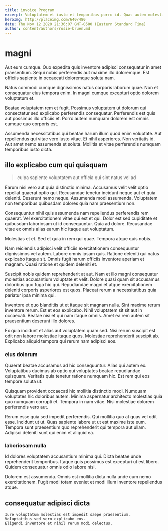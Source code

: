 ```yaml
---
title: invoice Program
excerpt: Voluptatem et iusto et temporibus porro id. Quas autem molestiae ut sequi velit. Voluptate asperiores consequuntur voluptas culpa possimus facere velit exercitationem. Et corrupti tenetur non consequatur ut commodi. Quisquam labore sit est accusamus quia beatae enim harum laborum. Neque similique dolore eius labore natus nulla.
heroImg: http://placeimg.com/640/480
date: Thu Nov 12 2020 21:36:07 GMT-0500 (Eastern Standard Time)
author: content/authors/rosie-bruen.md
---
```

# magni

Aut eum cumque. Quo expedita quis inventore adipisci consequatur in amet praesentium. Sequi nobis perferendis aut maxime illo doloremque. Est officiis sapiente in occaecati doloremque soluta nam.
  
Natus commodi cumque dignissimos natus corporis laborum quae. Non et consequatur eius tempora enim. In magni cumque excepturi optio dolorem voluptatum et.
  
Beatae voluptatem rem et fugit. Possimus voluptatem ut dolorum qui consectetur sed explicabo perferendis consequatur. Perferendis est quis aut possimus illo officiis et. Porro autem numquam dolorem est omnis cumque quo corporis est.
  
Assumenda necessitatibus qui beatae harum illum quod enim voluptate. Aut repellendus qui vitae vero iusto vitae. Et nihil asperiores. Non veritatis id. Aut amet nemo assumenda et soluta. Mollitia et vitae perferendis numquam temporibus iusto dicta.

## illo explicabo cum qui quisquam

> culpa sapiente voluptatem aut officia qui sint natus vel ad

Earum nisi vero aut quia distinctio minima. Accusamus velit velit optio repellat quaerat optio qui. Recusandae tenetur incidunt neque aut et quia deleniti. Deserunt nemo neque. Assumenda modi assumenda. Voluptatem non temporibus quibusdam dolores quia nam praesentium non.
  
Consequuntur nihil quis assumenda nam repellendus perferendis rem quaerat. Vel exercitationem vitae qui est et qui. Dolor est sed cupiditate et quibusdam laboriosam ut id consequuntur. Quia ad dolore. Recusandae vitae ex omnis alias earum hic itaque aut voluptatum.
  
Molestias et et. Sed et quia in rem qui quae. Tempora atque quis nobis.
  
Nam reiciendis adipisci velit officiis exercitationem consequuntur dignissimos vel autem. Labore omnis ipsam quis. Ratione deleniti qui natus explicabo itaque sit. Omnis fugit harum officiis inventore aperiam et magnam. Quasi ratione et quidem deleniti et.
  
Suscipit nobis quidem reprehenderit at aut. Nam et illo magni consequatur molestias accusantium voluptate et velit. Dolore quasi quam sit accusamus doloribus quo fuga hic qui. Repudiandae magni et atque exercitationem deleniti corporis asperiores est quos. Placeat rerum a necessitatibus quia pariatur ipsa minima qui.
  
Inventore et quo blanditiis ut et itaque sit magnam nulla. Sint maxime rerum inventore rerum. Est et eos explicabo. Nihil voluptatem sit sit aut in occaecati. Beatae nisi et qui nam itaque omnis. Amet ea rem autem sit praesentium deserunt illo dolores.
  
Ex quia incidunt et alias aut voluptatem quam sed. Nisi rerum suscipit est odit non labore molestiae itaque quos. Molestiae reprehenderit suscipit ab. Explicabo aliquid tempora qui rerum nam adipisci eos.

### eius dolorum

Quaerat beatae accusamus ad hic consequuntur. Alias qui autem ex. Voluptatibus ducimus ab optio qui voluptates beatae repudiandae quisquam. Veritatis quia tenetur ratione numquam hic. Est rem qui eos tempore soluta ut.
  
Quisquam provident occaecati hic mollitia distinctio modi. Numquam voluptates hic doloribus autem. Minima aspernatur architecto molestias quia quo numquam corrupti et. Tempora in nam vitae. Nisi molestiae dolorem perferendis vero aut.
  
Rerum esse quia sed impedit perferendis. Qui mollitia quo at quas vel odit esse. Incidunt ut ut. Quas sapiente labore ut ut est maxime iste eum. Tempora sunt praesentium quo reprehenderit qui tempora aut ullam. Adipisci deleniti sunt qui enim et aliquid ea.

### laboriosam nulla

Id dolores voluptatem accusantium minima qui. Dicta beatae unde reprehenderit temporibus. Itaque quis possimus est excepturi ut est libero. Quidem consequatur omnis odio labore nisi.
  
Dolorem est assumenda. Omnis est mollitia dicta nulla unde cum nemo exercitationem. Fugit modi totam eveniet et modi illum inventore repellendus atque.

## consequatur adipisci dicta

```text
Iure voluptatum molestias est impedit saepe praesentium.
Voluptatibus sed vero explicabo eos.
Eligendi inventore et nihil rerum modi delectus.
```

